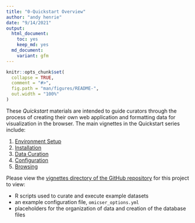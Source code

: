 ```yaml
---
title: "0-Quickstart Overview"
author: "andy henrie"
date: "9/14/2021"
output:
  html_document: 
    toc: yes
    keep_md: yes
  md_document:
    variant: gfm
---
```


<!-- README.md is generated from README.Rmd. Please edit that file -->

```r
knitr::opts_chunk$set(
  collapse = TRUE,
  comment = "#>",
  fig.path = "man/figures/README-",
  out.width = "100%"
)
```

These *Quickstart* materials are intended to guide curators through the process of creating their own web application and formatting data for visualization in the browser.
The main vignettes in the Quickstart series include:

1. [Environment Setup](01_environment_setup.md)
2. [Installation](02_install.md)
3. [Data Curation](03_data_curation.md)
4. [Configuration](04_configuration.md)
5. [Browsing](05_browsing.md)

Please view the [vignettes directory of the GitHub repository](https://github.com/ergonyc/omicser/tree/main/vignettes)
for this project to view:

- R scripts used to curate and execute example datasets
- an example configuration file, `omicser_options.yml`
- placeholders for the organization of data and creation of the database files
